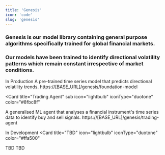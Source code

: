 ```yaml
---
title: 'Genesis'
icon: 'code'
slug: 'genesis'
---
```


### Genesis is our model library containing general purpose algorithms specifically trained for global financial markets. 

### Our models have been trained to identify directional volatility patterns which remain constant irrespective of market conditions.

<CardGroup cols={1}>
  <Check>In Production</Check>
  <Card
    title="Foundation Model"
    icon="lightbulb" iconType="duotone" color="#8fbc8f"
  >
  <Tabs>
  <Tab title="Description">
    A pre-trained time series model that predicts directional volatility trends.
  </Tab>
  <Tab title="Endpoint">
    https://[BASE_URL]/genesis/foundation-model
  </Tab>
  </Tabs>
  </Card>
  
  <Card
    title="Trading Agent"
    sub
    icon="lightbulb" iconType="duotone" color="#8fbc8f"
  >
  <Tabs>
  <Tab title="Description">
    A generalised ML agent that analyses a financial instrument's time series data to identify buy and sell signals. 
  </Tab>
  <Tab title="Endpoint">
    https://[BASE_URL]/genesis/trading-agent
  </Tab>
  </Tabs>
  </Card>
  
  <Warning>In Development</Warning>
  <Card
    title="TBD"
    icon="lightbulb" iconType="duotone" color="#ffa500"
  >
  <Tabs>
  <Tab title="Description">
    TBD
  </Tab>
  <Tab title="Endpoint">
    TBD
  </Tab>
  </Tabs>
  </Card>
</CardGroup>

